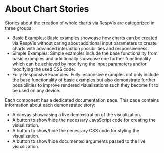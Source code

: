 
<Meta title='Using RespVis/Charts/Chart Examples/Chart Examples' />

# About Chart Stories

Stories about the creation of whole charts via RespVis are categorized in three groups:

- Basic Examples: Basic examples showcase how charts can be created via RespVis without caring
about additional input parameters to create charts with advanced interaction possibilities
and responsiveness.
- Simple Examples: Simple examples include the base functionality from basic examples and additionally
showcase one further functionality which can be achieved by modifying the input parameters and/or modifying
the used CSS code.
- Fully Responsive Examples: Fully responsive examples not only include the base functionality of
basic examples but also demonstrate further possibilities to improve rendered visualizations such they
become fit to be used on any device.

Each component has a dedicated documentation page. This page contains information about each
demonstrated story:
- A canvas showcasing a live demonstration of the visualization.
- A button to show/hide the necessary JavaScript code for creating the visualization.
- A button to show/hide the necessary CSS code for styling the visualization.
- A button to show/hide documented arguments passed to the live visualization.
